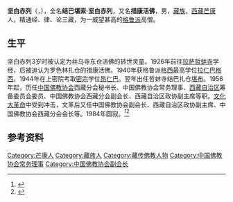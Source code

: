 '''坚白赤列'''（{{bo|z=འཇམ་དཔལ་འཕྲིན་ལས་|w='jam dpal phrin las}}，{{bd|1913年||1984年|12月12日}}），全名'''结巴堪索·坚白赤列'''，又名'''措康活佛'''，男，[[藏族|藏族]]，[[西藏|西藏]][[芒康|芒康]]人，精通经、律、论三藏，为一威望甚高的[[格鲁派|格鲁派]]高僧。

== 生平 ==
坚白赤列3岁时被认定为丝乌寺东仓活佛的转世灵童。1926年前往[[拉萨|拉萨]][[哲蚌寺|哲蚌寺]]学经，后被追认为罗色林扎仓的措康活佛。1940年获格鲁派[[格西|格西]]最高学位[[拉仁巴格西|拉仁巴格西]]。1944年在上密院考取[[密宗|密宗]]学位[[昂仁巴|昂仁巴]]。翌年出任哲蚌寺结巴扎仓[[堪布|堪布]]。1956年起，历任[[中国佛教协会|中国佛教协会]]西藏分会秘书长、中国佛教协会常务理事、[[西藏自治区|西藏自治区]]筹备委员会委员、中国佛教协会西藏分会副会长、西藏自治区政协副主席等职。[[文化大革命|文化大革命]]中受到冲击，文革后又任中国佛教协会副会长、西藏自治区政协副主席、中国佛教协会西藏分会会长等。1984年圆寂。<ref>{{cite book|title=《中国藏传佛教名僧录》|publisher=甘肃民族出版社|author=唐景福}}</ref><ref>{{cite web|url=http://www.huaxia.com/lasd/hxrwk/ddrw/dl/2003/09/490631.html|title=坚白赤列|publisher=华夏经纬网|accessdate=2010-11-23|archive-date=2015-06-01|archive-url=https://web.archive.org/web/20150601052537/http://www.huaxia.com/lasd/hxrwk/ddrw/dl/2003/09/490631.html|dead-url=no}}</ref>

== 参考资料 ==
{{reflist}}

{{Navboxes 
| title  = 坚白赤列在[[中国佛教协会|中国佛教协会]]的职务
| list1  =
{{中国佛教协会第二届理事会}}
{{中国佛教协会第三届理事会}}
{{中国佛教协会第四届理事会}}
}}

{{Authority control}}
{{DEFAULTSORT:}}
[[Category:芒康人|Category:芒康人]]
[[Category:藏族人|Category:藏族人]]
[[Category:藏传佛教人物|Category:藏传佛教人物]]
[[Category:中国佛教协会常务理事|Category:中国佛教协会常务理事]]
[[Category:中国佛教协会副会长|Category:中国佛教协会副会长]]